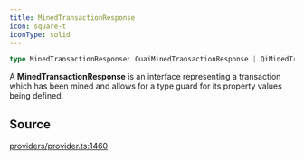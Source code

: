 ```yaml
---
title: MinedTransactionResponse
icon: square-t
iconType: solid
---
```


```ts
type MinedTransactionResponse: QuaiMinedTransactionResponse | QiMinedTransactionResponse;
```

A **MinedTransactionResponse** is an interface representing a transaction which has been mined and allows for a type
guard for its property values being defined.

## Source

[providers/provider.ts:1460](https://github.com/dominant-strategies/quais.js/blob/26d93fdb30e22e8d90f8961be00d5a6d512f9636/src/providers/provider.ts#L1460)
